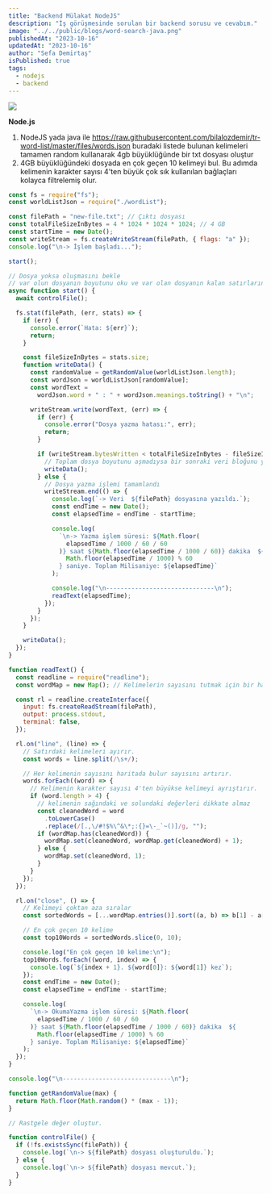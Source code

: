 ```yaml
---
title: "Backend Mülakat NodeJS"
description: "İş görüşmesinde sorulan bir backend sorusu ve cevabım."
image: "../../public/blogs/word-search-java.png"
publishedAt: "2023-10-16"
updatedAt: "2023-10-16"
author: "Sefa Demirtaş"
isPublished: true
tags:
  - nodejs
  - backend
---
```

<div>
  <img src="https://img.shields.io/badge/node.js-6DA55F?style=for-the-badge&logo=node.js&logoColor=white"/>
</div>

**Node.js**

1. NodeJS yada java ile https://raw.githubusercontent.com/bilalozdemir/tr-word-list/master/files/words.json buradaki listede bulunan kelimeleri tamamen random kullanarak 4gb büyüklüğünde bir txt dosyası oluştur
2. 4GB büyüklüğündeki dosyada en çok geçen 10 kelimeyi bul. Bu adımda kelimenin karakter sayısı 4'ten büyük çok sık kullanılan bağlaçları kolayca filtrelemiş olur.

```js title="index.js" caption="Nodejs mülakat cevabı"
const fs = require("fs");
const worldListJson = require("./wordList");

const filePath = "new-file.txt"; // Çıktı dosyası
const totalFileSizeInBytes = 4 * 1024 * 1024 * 1024; // 4 GB
const startTime = new Date();
const writeStream = fs.createWriteStream(filePath, { flags: "a" });
console.log("\n-> İşlem başladı...");

start();

// Dosya yoksa oluşmasını bekle
// var olun dosyanın boyutunu oku ve var olan dosyanın kalan satırlarını tamamla
async function start() {
  await controlFile();

  fs.stat(filePath, (err, stats) => {
    if (err) {
      console.error(`Hata: ${err}`);
      return;
    }

    const fileSizeInBytes = stats.size;
    function writeData() {
      const randomValue = getRandomValue(worldListJson.length);
      const wordJson = worldListJson[randomValue];
      const wordText =
        wordJson.word + " : " + wordJson.meanings.toString() + "\n";

      writeStream.write(wordText, (err) => {
        if (err) {
          console.error("Dosya yazma hatası:", err);
          return;
        }

        if (writeStream.bytesWritten < totalFileSizeInBytes - fileSizeInBytes) {
          // Toplam dosya boyutunu aşmadıysa bir sonraki veri bloğunu yaz
          writeData();
        } else {
          // Dosya yazma işlemi tamamlandı
          writeStream.end(() => {
            console.log(`-> Veri  ${filePath} dosyasına yazıldı.`);
            const endTime = new Date();
            const elapsedTime = endTime - startTime;

            console.log(
              `\n-> Yazma işlem süresi: ${Math.floor(
                elapsedTime / 1000 / 60 / 60
              )} saat ${Math.floor(elapsedTime / 1000 / 60)} dakika  ${
                Math.floor(elapsedTime / 1000) % 60
              } saniye. Toplam Milisaniye: ${elapsedTime}`
            );

            console.log("\n------------------------------\n");
            readText(elapsedTime);
          });
        }
      });
    }

    writeData();
  });
}

function readText() {
  const readline = require("readline");
  const wordMap = new Map(); // Kelimelerin sayısını tutmak için bir harita (Map)

  const rl = readline.createInterface({
    input: fs.createReadStream(filePath),
    output: process.stdout,
    terminal: false,
  });

  rl.on("line", (line) => {
    // Satırdaki kelimeleri ayırır.
    const words = line.split(/\s+/);

    // Her kelimenin sayısını haritada bulur sayısını artırır.
    words.forEach((word) => {
      // Kelimenin karakter sayısı 4'ten büyükse kelimeyi ayrıştırır.
      if (word.length > 4) {
        // kelimenin sağındaki ve solundaki değerleri dikkate almaz
        const cleanedWord = word
          .toLowerCase()
          .replace(/[.,\/#!$%\^&\*;:{}=\-_`~()]/g, "");
        if (wordMap.has(cleanedWord)) {
          wordMap.set(cleanedWord, wordMap.get(cleanedWord) + 1);
        } else {
          wordMap.set(cleanedWord, 1);
        }
      }
    });
  });

  rl.on("close", () => {
    // Kelimeyi çoktan aza sıralar
    const sortedWords = [...wordMap.entries()].sort((a, b) => b[1] - a[1]);

    // En çok geçen 10 kelime
    const top10Words = sortedWords.slice(0, 10);

    console.log("En çok geçen 10 kelime:\n");
    top10Words.forEach((word, index) => {
      console.log(`${index + 1}. ${word[0]}: ${word[1]} kez`);
    });
    const endTime = new Date();
    const elapsedTime = endTime - startTime;

    console.log(
      `\n-> OkumaYazma işlem süresi: ${Math.floor(
        elapsedTime / 1000 / 60 / 60
      )} saat ${Math.floor(elapsedTime / 1000 / 60)} dakika  ${
        Math.floor(elapsedTime / 1000) % 60
      } saniye. Toplam Milisaniye: ${elapsedTime}`
    );
  });
}

console.log("\n------------------------------\n");

function getRandomValue(max) {
  return Math.floor(Math.random() * (max - 1));
}

// Rastgele değer oluştur.

function controlFile() {
  if (!fs.existsSync(filePath)) {
    console.log(`\n-> ${filePath} dosyası oluşturuldu.`);
  } else {
    console.log(`\n-> ${filePath} dosyası mevcut.`);
  }
}
```
